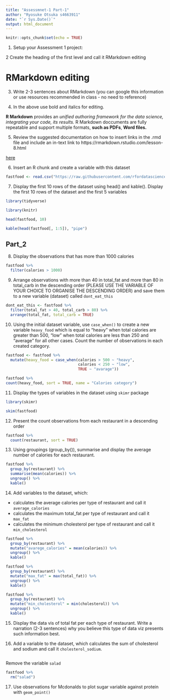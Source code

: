 ```yaml
---
title: "Assessmnet-1 Part-1"
author: "Ryosuke Otsuka s4663911"
date: "`r Sys.Date()`"
output: html_document
---
```


```r
knitr::opts_chunk$set(echo = TRUE)
```

1. Setup your Assessment 1 project:

2 Create the heading of the first level and call it RMarkdown editing 

# RMarkdown editing

3. Write 2-3 sentences about RMarkdown (you can google this information or use resources recommended in class - no need to reference)

4. In the above use bold and italics for editing.

**R Markdown** provides an *unified authoring framework for the data science, integrating your code, its results.* R Markdown doccuments are fully repeatable and support multiple formats, **such as PDFs**, **Word files.** 

5. Review the suggested documentation on how to insert links in the .rmd file and include an in-text link to https://rmarkdown.rstudio.com/lesson-8.html 

[here](https://rmarkdown.rstudio.com/lesson-8.html)

6. Insert an R chunk and create a variable with this dataset

```r
fastfood <- read.csv("https://raw.githubusercontent.com/rfordatascience/tidytuesday/master/data/2018/2018-09-04/fastfood_calories.csv")
```

7. Display the first 10 rows of the dataset using head() and kable(). Display the first 10 rows of the dataset and the first 5 variables

```r
library(tidyverse)

library(knitr)

head(fastfood, 10)
```

```r
kable(head(fastfood[, 1:5]), "pipe")
```


## Part_2

8. Display the observations that has more than 1000 calories

```r
fastfood %>%
  filter(calories > 1000)
```

9. Arrange observations with more than 40 in total_fat and more than 80 in total_carb in the descending order (PLEASE USE THE VARIABLE OF YOUR CHOICE TO ORGANISE THE DESCENDING ORDER) and save them to a new variable (dataset) called `dont_eat_this`

```r
dont_eat_this <- fastfood %>%
  filter(total_fat > 40, total_carb > 80) %>%
  arrange(total_fat, total_carb = TRUE)
```

10. Using the initial dataset variable, use `case_when()` to create a new variable `heavy_food` which is equal to "heavy" when total calories are greater than 500, "low" when total calories are less than 250 and "average" for all other cases. Count the number of observations in each created category.


```r
fastfood <- fastfood %>%
  mutate(heavy_food = case_when(calories > 500 ~ "heavy", 
                                calories < 250 ~ "low", 
                                TRUE ~ "avarage"))

fastfood %>%
count(heavy_food, sort = TRUE, name = "Calories category")
```


11. Display the types of variables in the dataset using `skimr` package 

```r
library(skimr)

skim(fastfood)
```

12. Present the count observations from each restaurant in a descending order

```r
fastfood %>%
  count(restaurant, sort = TRUE)
```

13. Using groupings (group_by()), summarise and display the average number of calories for each restaurant.

```r
fastfood %>%
  group_by(restaurant) %>%
  summarise(mean(calories)) %>%
  ungroup() %>%
  kable()
```


14. Add variables to the dataset, which:

-  calculates the average calories per type of restaurant and call it `average_calories` 
-  calculates the maximum total_fat per type of restaurant and call it `max_fat` 
-  calculates the minimum cholesterol per type of restaurant and call it `min_cholesterol` 


```r
fastfood %>%
  group_by(restaurant) %>%
  mutate("avarege_calories" = mean(calories)) %>%
  ungroup() %>%
  kable()
```

```r
fastfood %>%
  group_by(restaurant) %>%
  mutate("max_fat" = max(total_fat)) %>%
  ungroup() %>%
  kable()
```

```r
fastfood %>%
  group_by(restaurant) %>%
  mutate("min_cholesterol" = min(cholesterol)) %>%
  ungroup() %>%
  kable()
```


15. Display the data vis of total fat per each type of restaurant. Write a narration (2-3 sentences) why you believe this type of data viz presents such information best. 



16. Add a variable to the dataset, which calculates the sum of cholesterol and sodium and call it `cholesterol_sodium`.


```r

```

Remove the variable `salad`

```r
fastfood %>%
  rm("salad")
```


17. Use observations for Mcdonalds to plot sugar variable against protein with `geom_point()` 



